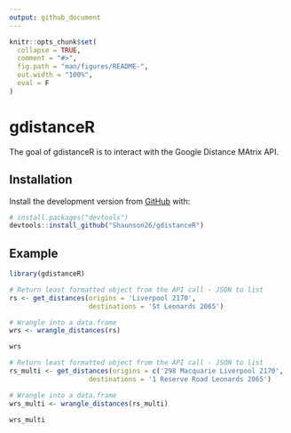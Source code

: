 ```yaml
---
output: github_document
---
```


<!-- README.md is generated from README.Rmd. Please edit that file -->

```r
knitr::opts_chunk$set(
  collapse = TRUE,
  comment = "#>",
  fig.path = "man/figures/README-",
  out.width = "100%",
  eval = F
)
```

# gdistanceR

<!-- badges: start -->
<!-- badges: end -->

The goal of gdistanceR is to interact with the Google Distance MAtrix API.

## Installation

<!--You can install the released version of gdistanceR from [CRAN](https://CRAN.R-project.org) with:

``` r
install.packages("gdistanceR")
```-->

Install the development version from [GitHub](https://github.com/) with:

``` r
# install.packages("devtools")
devtools::install_github("Shaunson26/gdistanceR")
```
## Example

```r
library(gdistanceR)
```

```r
# Return least formatted object from the API call - JSON to list
rs <- get_distances(origins = 'Liverpool 2170',
                    destinations = 'St Leonards 2065')

# Wrangle into a data.frame
wrs <- wrangle_distances(rs)

wrs
```


```r
# Return least formatted object from the API call - JSON to list
rs_multi <- get_distances(origins = c('298 Macquarie Liverpool 2170', 'Campbelltown 2560'),
                    destinations = '1 Reserve Road Leonards 2065')

# Wrangle into a data.frame
wrs_multi <- wrangle_distances(rs_multi)

wrs_multi
```

